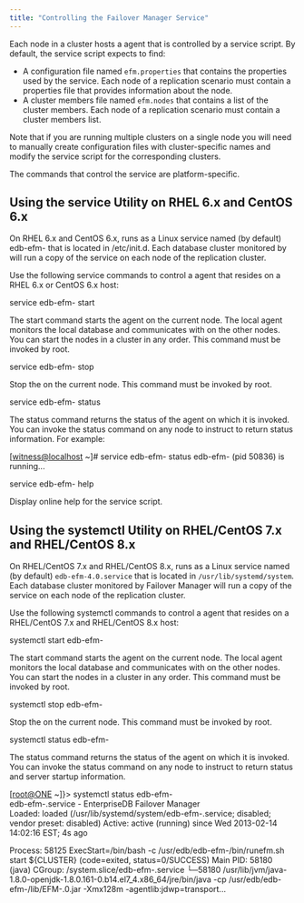 ```yaml
---
title: "Controlling the Failover Manager Service"
---
```


<div id="controlling_efm_service" class="registered_link"></div>

Each node in a cluster hosts a agent that is controlled by a service script. By default, the service script expects to find:

-   A configuration file named `efm.properties` that contains the properties used by the service. Each node of a replication scenario must contain a properties file that provides information about the node.
-   A cluster members file named `efm.nodes` that contains a list of the cluster members. Each node of a replication scenario must contain a cluster members list.

Note that if you are running multiple clusters on a single node you will need to manually create configuration files with cluster-specific names and modify the service script for the corresponding clusters.

The commands that control the service are platform-specific.

<div id="service_utility" class="registered_link"></div>

## Using the service Utility on RHEL 6.x and CentOS 6.x

On RHEL 6.x and CentOS 6.x, runs as a Linux service named (by default) edb-efm- that is located in /etc/init.d. Each database cluster monitored by will run a copy of the service on each node of the replication cluster.

Use the following service commands to control a agent that resides on a RHEL 6.x or CentOS 6.x host:

<div class="parsed-literal">

service edb-efm- start

</div>

The start command starts the agent on the current node. The local agent monitors the local database and communicates with on the other nodes. You can start the nodes in a cluster in any order. This command must be invoked by root.

<div class="parsed-literal">

service edb-efm- stop

</div>

Stop the on the current node. This command must be invoked by root.

<div class="parsed-literal">

service edb-efm- status

</div>

The status command returns the status of the agent on which it is invoked. You can invoke the status command on any node to instruct to return status information. For example:

<div class="parsed-literal">

\[[witness@localhost](mailto:witness@localhost) ~]# service edb-efm- status edb-efm- (pid 50836) is running...

</div>

<div class="parsed-literal">

service edb-efm- help

</div>

Display online help for the service script.

<div id="systemctl" class="registered_link"></div>

## Using the systemctl Utility on RHEL/CentOS 7.x and RHEL/CentOS 8.x

On RHEL/CentOS 7.x and RHEL/CentOS 8.x, runs as a Linux service named (by default) `edb-efm-4.0.service` that is located in `/usr/lib/systemd/system`. Each database cluster monitored by Failover Manager will run a copy of the service on each node of the replication cluster.

Use the following systemctl commands to control a agent that resides on a RHEL/CentOS 7.x and RHEL/CentOS 8.x host:

<div class="parsed-literal">

systemctl start edb-efm-

</div>

The start command starts the agent on the current node. The local agent monitors the local database and communicates with on the other nodes. You can start the nodes in a cluster in any order. This command must be invoked by root.

<div class="parsed-literal">

systemctl stop edb-efm-

</div>

Stop the on the current node. This command must be invoked by root.

<div class="parsed-literal">

systemctl status edb-efm-

</div>

The status command returns the status of the agent on which it is invoked. You can invoke the status command on any node to instruct to return status and server startup information.

<div class="parsed-literal">

\[[root@ONE](mailto:root@ONE) ~]}> systemctl status edb-efm-  
edb-efm-.service - EnterpriseDB Failover Manager  
Loaded: loaded (/usr/lib/systemd/system/edb-efm-.service; disabled; vendor preset: disabled) Active: active (running) since Wed 2013-02-14 14:02:16 EST; 4s ago

Process: 58125 ExecStart=/bin/bash -c /usr/edb/edb-efm-/bin/runefm.sh start ${CLUSTER} (code=exited, status=0/SUCCESS) Main PID: 58180 (java) CGroup: /system.slice/edb-efm-.service └─58180 /usr/lib/jvm/java-1.8.0-openjdk-1.8.0.161-0.b14.el7_4.x86_64/jre/bin/java -cp /usr/edb/edb-efm-/lib/EFM-.0.jar -Xmx128m -agentlib:jdwp=transport...

</div>
